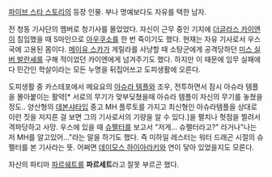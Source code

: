 [[파이브 스타 스토리]]의 등장 인물. 부나 명예보다도 자유를 택한 남자.

전 청동 기사단의 멤버로 청기사를 몰았었다. 자신이 근무 중인 기지에 [[더글라스 카이엔]]이 침입했을 때 S마인으로 [[아우쿠소]]를 한 번 죽이기도 했다. 현재는 자유 기사로서 우스 국에 고용된 몸이다. [[메이유 스카]]가 게릴라를 사냥할 때 소탕군에게 공격당하던 [[미스 실버 발란셰]]를 구해 적이었던 카이엔에게 넘겨주기도 했다. 하지만 이 때문에 임무 실패에다 민간인 학살이라는 모든 누명을 뒤집어쓰고 도피생활에 오른다.

도피생활 중 카스테포에서 메요요의 [[아슈라 템플]]와 조우, 전투하면서 잠시 아슈라 템플을 몰아붙이는 활약[* 서로의 무기가 맞부딪쳤을때 아슈라 템플이 자신의 무기를 놓쳤을 정도.. 양산형의 [[데본샤]]타입 중고 MH 플루토를 가지고 최신형인 아슈라템플을 상대로 이런 짓을 저지른 걸 보면 그의 기사로서의 기량을 알 수 있다.]을 펼치나 헛점을 찔려서 격파당하고 사망. 우스에 있을 때 [[슈펠터]]를 보고서 "저게... 슈펠터라고?" 라거나"나는 저 MH를 알고있어..."라는 말을 하기도 했다. 즉 미하일 레스터는 워터 드래곤 시절의 슈펠터를 본 기사라는 뜻. 어쩌면 [[데이모스 하이아라키]]와 연이 닿아 있었을지도 모른다.

자신의 파티마 [[파르쉐트]]를 '''파르세트'''라고 잘못 부르곤 했다. 
